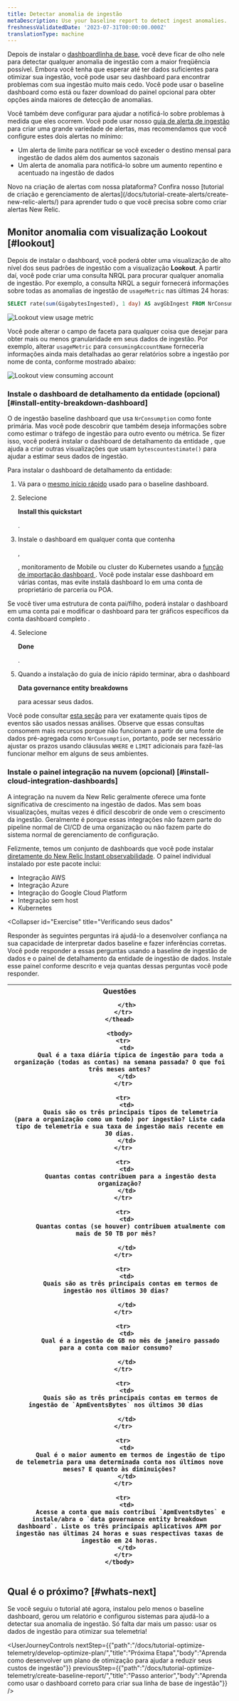 ```yaml
---
title: Detectar anomalia de ingestão
metaDescription: Use your baseline report to detect ingest anomalies.
freshnessValidatedDate: '2023-07-31T00:00:00.000Z'
translationType: machine
---
```





Depois de instalar o [dashboardlinha de base](/docs/tutorial-optimize-telemetry/create-baseline-report/), você deve ficar de olho nele para detectar qualquer anomalia de ingestão com a maior freqüência possível. Embora você tenha que esperar até ter dados suficientes para otimizar sua ingestão, você pode usar seu dashboard para encontrar problemas com sua ingestão muito mais cedo. Você pode usar o baseline dashboard como está ou fazer download do painel opcional para obter opções ainda maiores de detecção de anomalias.

Você também deve configurar <InlinePopover type="alerts"/>para ajudar a notificá-lo sobre problemas à medida que eles ocorrem. Você pode usar nosso [guia de alerta de ingestão](/docs/accounts/accounts-billing/new-relic-one-pricing-billing/usage-queries-alerts) para criar uma grande variedade de alertas, mas recomendamos que você configure estes dois alertas no mínimo:

* Um alerta de limite para notificar se você exceder o destino mensal para ingestão de dados além dos aumentos sazonais
* Um alerta de anomalia para notificá-lo sobre um aumento repentino e acentuado na ingestão de dados

<Callout variant="tip">
  Novo na criação de alertas com nossa plataforma? Confira nosso [tutorial de criação e gerenciamento de alertas](/docs/tutorial-create-alerts/create-new-relic-alerts/) para aprender tudo o que você precisa sobre como criar alertas New Relic.
</Callout>

## Monitor anomalia com visualização Lookout [#lookout]

Depois de instalar o dashboard, você poderá obter uma visualização de alto nível dos seus padrões de ingestão com a visualização <DoNotTranslate>**Lookout**</DoNotTranslate>. A partir daí, você pode criar uma consulta NRQL para procurar qualquer anomalia de ingestão. Por exemplo, a consulta NRQL a seguir fornecerá informações sobre todas as anomalias de ingestão de `usageMetric` nas últimas 24 horas:

```sql
SELECT rate(sum(GigabytesIngested), 1 day) AS avgGbIngest FROM NrConsumption WHERE productLine='DataPlatform' FACET usageMetric 
```

<img
  src={omaoedgLookoutViewTelemType}
  alt="Lookout view usage metric"
  title="Lookout view usage metric"
/>

Você pode alterar o campo de faceta para qualquer coisa que desejar para obter mais ou menos granularidade em seus dados de ingestão. Por exemplo, alterar `usageMetric` para `consumingAccountName` forneceria informações ainda mais detalhadas ao gerar relatórios sobre a ingestão por nome de conta, conforme mostrado abaixo:

<img
  src={omaoedgLookoutViewConsumingAccount}
  alt="Lookout view consuming account"
  title="Lookout view consuming account"
/>

### Instale o dashboard de detalhamento da entidade (opcional) [#install-entity-breakdown-dashboard]

O de ingestão baseline dashboard que usa `NrConsumption` como fonte primária. Mas você pode descobrir que também deseja informações sobre como estimar o tráfego de ingestão para outro evento ou métrica. Se fizer isso, você poderá instalar o dashboard de detalhamento da entidade , que ajuda a criar outras visualizações que usam `bytescountestimate()` para ajudar a estimar seus dados de ingestão.

Para instalar o dashboard de detalhamento da entidade:

1. Vá para o [mesmo início rápido](https://onenr.io/0PoR8zpDYQG) usado para o baseline dashboard.

2. Selecione

   <DoNotTranslate>**Install this quickstart**</DoNotTranslate>

   .

3. Instale o dashboard em qualquer conta que contenha

   <InlinePopover type="apm"/>

   ,

   <InlinePopover type="browser"/>

   , monitoramento de Mobile ou cluster do Kubernetes usando a [função de importação dashboard ](/docs/query-your-data/explore-query-data/dashboards/introduction-dashboards/#dashboards-import). Você pode instalar esse dashboard em várias contas, mas evite instalá dashboard lo em uma conta de proprietário de parceria ou POA.

<Callout variant="tip">
  Se você tiver uma estrutura de conta pai/filho, poderá instalar o dashboard em uma conta pai e modificar o dashboard para ter gráficos específicos da conta dashboard completo .
</Callout>

4. Selecione

   <DoNotTranslate>**Done**</DoNotTranslate>

   .

5. Quando a instalação do guia de início rápido terminar, abra o dashboard

   <DoNotTranslate>**Data governance entity breakdowns**</DoNotTranslate>

   para acessar seus dados.

Você pode consultar [esta seção](/docs/new-relic-solutions/observability-maturity/operational-efficiency/dg-baselining#understand-nr-consumption-metrics) para ver exatamente quais tipos de eventos são usados nessas análises. Observe que essas consultas consomem mais recursos porque não funcionam a partir de uma fonte de dados pré-agregada como `NrConsumption`, portanto, pode ser necessário ajustar os prazos usando cláusulas `WHERE` e `LIMIT` adicionais para fazê-las funcionar melhor em alguns de seus ambientes.

### Instale o painel integração na nuvem (opcional) [#install-cloud-integration-dashboards]

A integração na nuvem da New Relic geralmente oferece uma fonte significativa de crescimento na ingestão de dados. Mas sem boas visualizações, muitas vezes é difícil descobrir de onde vem o crescimento da ingestão. Geralmente é porque essas integrações não fazem parte do pipeline normal de CI/CD de uma organização ou não fazem parte do sistema normal de gerenciamento de configuração.

Felizmente, temos um conjunto de dashboards que você pode instalar [diretamente do New Relic Instant observabilidade](https://onenr.io/0EPwJJO9Ow7). O painel individual instalado por este pacote inclui:

* Integração AWS
* Integração Azure
* Integração do Google Cloud Platform
* Integração sem host
* Kubernetes

<Collapser
  id="Exercise"
  title="Verificando seus dados"
>
  Responder às seguintes perguntas irá ajudá-lo a desenvolver confiança na sua capacidade de interpretar dados baseline e fazer inferências corretas. Você pode responder a essas perguntas usando a baseline de ingestão de dados e o painel de detalhamento da entidade de ingestão de dados. Instale esse painel conforme descrito e veja quantas dessas perguntas você pode responder.

  <table>
    <thead>
      <tr>
        <th>
          Questões  

        </th>
      </tr>
    </thead>

    <tbody>
      <tr>
        <td>
          Qual é a taxa diária típica de ingestão para toda a organização (todas as contas) na semana passada? O que foi três meses antes?
        </td>
      </tr>

      <tr>
        <td>
          Quais são os três principais tipos de telemetria (para a organização como um todo) por ingestão? Liste cada tipo de telemetria e sua taxa de ingestão mais recente em 30 dias.
        </td>
      </tr>

      <tr>
        <td>
          Quantas contas contribuem para a ingestão desta organização?
        </td>
      </tr>

      <tr>
        <td>
          Quantas contas (se houver) contribuem atualmente com mais de 50 TB por mês?  

        </td>
      </tr>

      <tr>
        <td>
          Quais são as três principais contas em termos de ingestão nos últimos 30 dias?  

        </td>
      </tr>

      <tr>
        <td>
          Qual é a ingestão de GB no mês de janeiro passado para a conta com maior consumo?  

        </td>
      </tr>

      <tr>
        <td>
          Quais são as três principais contas em termos de ingestão de `ApmEventsBytes` nos últimos 30 dias  

        </td>
      </tr>

      <tr>
        <td>
          Qual é o maior aumento em termos de ingestão de tipo de telemetria para uma determinada conta nos últimos nove meses? E quanto às diminuições?
        </td>
      </tr>

      <tr>
        <td>
          Acesse a conta que mais contribui `ApmEventsBytes` e instale/abra o `data governance entity breakdown dashboard`. Liste os três principais aplicativos APM por ingestão nas últimas 24 horas e suas respectivas taxas de ingestão em 24 horas.
        </td>
      </tr>
    </tbody>
  </table>
</Collapser>

## Qual é o próximo? [#whats-next]

Se você seguiu o tutorial até agora, instalou pelo menos o baseline dashboard, gerou um relatório e configurou sistemas para ajudá-lo a detectar sua anomalia de ingestão. Só falta dar mais um passo: usar os dados de ingestão para otimizar sua telemetria!

<UserJourneyControls
  nextStep={{"path":"/docs/tutorial-optimize-telemetry/develop-optimize-plan/","title":"Próxima Etapa","body":"Aprenda como desenvolver um plano de otimização para ajudar a reduzir seus custos de ingestão"}}
  previousStep={{"path":"/docs/tutorial-optimize-telemetry/create-baseline-report/","title":"Passo anterior","body":"Aprenda como usar o dashboard correto para criar sua linha de base de ingestão"}}
/>